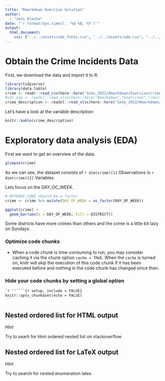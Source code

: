 ```yaml
---
title: "Rmarkdown Exercise Solution"
author: 
  - "Jens Klenke"
date: "`r format(Sys.time(), '%d %B, %Y')`"
output: 
  html_document:
    css: ["../../assets/ude_fonts.css", "../../assets/ude.css", "../../assets/title_slides.css", "../../assets/custom.css"]
---
```


# Obtain the Crime Incidents Data

First, we download the data and import it to R.

```r
library(tidyverse)
library(data.table)
crime <- readr::read_csv(here::here('SoSe_2022/Rmarkdown/Exercise/crime_boston.csv'))
#var_exp <- readxl::read_xlsx(here::here("Rmarkdown","Exercises","rmscrimeincidentfieldexplanation.xlsx"))
crime_description <- readxl::read_xlsx(here::here('SoSe_2022/Rmarkdown/Exercise/rmscrimeincidentfieldexplanation.xlsx'))
```

Let's have a look at the variable description:

```r
knitr::kable(crime_description)
```

# Exploratory data analysis (EDA)

First we want to get an overview of the data.

```r
glimpse(crime)
```

As we can see, the dataset consists of `r dim(crime)[1]` Observations in `r dim(crime)[2]` Variables.

Lets focus on the DAY_OC_WEEK.

```r
# OFFENSE_CODE should be a factor
crime <- crime %>% mutate(DAY_OF_WEEK = as_factor(DAY_OF_WEEK))

ggplot(crime) +
  geom_bar(aes(x = DAY_OF_WEEK, fill = DISTRICT))

```

Some districts have more crimes than others and the crime is a little bit lazy on Sundays.

### Optimize code chunks 

- When a code chunk is time-consuming to run, you may consider caching it via the chunk option `cache = TRUE`. When the `cache` is turned on, knitr will skip the execution of this code chunk if it has been executed before and nothing in the code chunk has changed since then.

### Hide your code chunks by setting a global option 
````markdown
`r ''````{r setup, include = FALSE}
knitr::opts_chunk$set(echo = FALSE)
```
````

## Nested ordered list for HTML output

*Hint*

Try to searh for html ordered nested list on stackoverflow

## Nested ordered list for LaTeX output

*Hint*

Try to search for nested enumeration latex. 


<!--

## Nested ordered list for HTML output

https://stackoverflow.com/questions/10405945/html-ordered-list-1-1-1-2-nested-counters-and-scope-not-working

```r
cat('
<style>
  ol {
    counter-reset: item;
    content: counters(item, "."); 
  }
  li {
    margin: 10px 0;
    display: block;
  }
  li:before { 
    content: counters(item, ".") ". "; 
    counter-increment: item 
  }
</style>

<ol>
  <li> Lorem ipsum dolor sit amet, consetetur sadipscing elitr, sed diam nonumy eirmod tempor invidunt ut labore et dolore magna aliquyam erat, sed diam voluptua. At vero eos et accusam et justo duo dolores et ea rebum.
      <ol>
          <li>Lorem ipsum dolor sit amet, consetetur sadipscing elitr, sed diam nonumy eirmod tempor invidunt ut labore et dolore magna aliquyam erat, sed diam voluptua. At vero eos et accusam et justo duo dolores et ea rebum.</li>
      </ol>
  </li>

  <li>Lorem ipsum dolor sit amet, consetetur sadipscing elitr, sed diam nonumy eirmod tempor invidunt ut labore et dolore magna aliquyam erat, sed diam voluptua. At vero eos et accusam et justo duo dolores et ea rebum.</li>

</ol>
')
```


-->